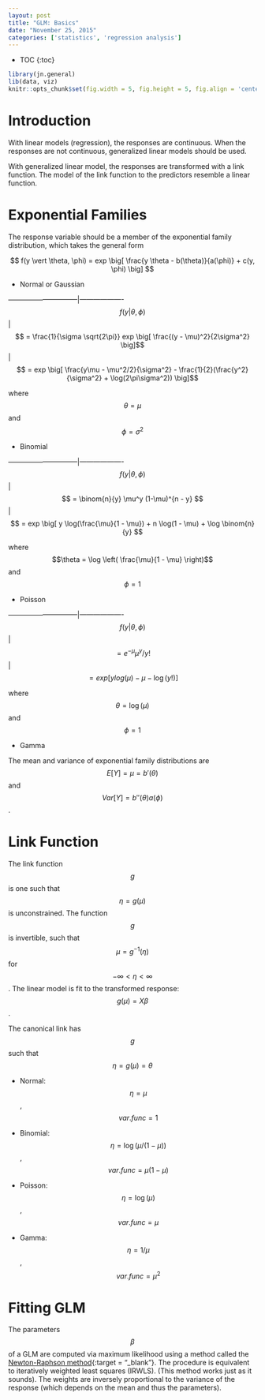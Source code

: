 ```yaml
---
layout: post
title: "GLM: Basics"
date: "November 25, 2015"
categories: ['statistics', 'regression analysis']
---
```


* TOC
{:toc}

```r
library(jn.general)
lib(data, viz)
knitr::opts_chunk$set(fig.width = 5, fig.height = 5, fig.align = 'center')
```

# Introduction
With linear models (regression), the responses are continuous. When the responses are not continuous, generalized linear models should be used.

With generalized linear model, the responses are transformed with a link function. The model of the link function to the predictors resemble a linear function.

# Exponential Families
The response variable should be a member of the exponential family distribution, which takes the general form

$$ f(y \vert \theta, \phi) = exp \big[ \frac{y \theta - b(\theta)}{a(\phi)} + c(y, \phi) \big] $$

* Normal or Gaussian

------------------------------|-------------------
$$ f(y \vert \theta, \phi) $$ | $$ = \frac{1}{\sigma \sqrt{2\pi}} exp \big[ \frac{(y - \mu)^2}{2\sigma^2} \big]$$
                              | $$ = exp \big[ \frac{y\mu - \mu^2/2}{\sigma^2} - \frac{1}{2}(\frac{y^2}{\sigma^2} + \log(2\pi\sigma^2)) \big]$$ 

where $$\theta = \mu$$ and $$\phi = \sigma^2$$

* Binomial

------------------------------|-------------------
$$ f(y \vert \theta, \phi) $$ | $$ = \binom{n}{y} \mu^y (1-\mu)^{n - y} $$
                              | $$ = exp \big[ y \log(\frac{\mu}{1 - \mu}) + n \log(1 - \mu) + \log \binom{n}{y} $$

where $$\theta = \log \left( \frac{\mu}{1 - \mu} \right)$$ and $$\phi = 1$$

* Poisson

------------------------------|-------------------
$$ f(y \vert \theta, \phi) $$ | $$ = e^{- \mu} \mu^y / y! $$
                              | $$ = exp \big[ ylog(\mu) - \mu - \log(y!) \big] $$
                              
where $$\theta = \log(\mu)$$ and $$\phi = 1$$

* Gamma

The mean and variance of exponential family distributions are $$E[Y] = \mu = b'(\theta)$$ and $$Var[Y] = b''(\theta) a(\phi)$$.

# Link Function
The link function $$g$$ is one such that $$\eta = g(\mu)$$ is unconstrained. The function $$g$$ is invertible, such that $$\mu = g^{-1}(\eta)$$ for $$ -\infty < \eta < \infty $$. The linear model is fit to the transformed response: $$ g(\mu) = X\beta$$.

The canonical link has $$g$$ such that $$\eta = g(\mu) = \theta$$ 

* Normal: $$\eta = \mu$$, $$var.func = 1 $$

* Binomial: $$\eta = \log(\mu / (1 - \mu))$$, $$var.func = \mu(1 - \mu)$$

* Poisson: $$\eta = \log(\mu)$$, $$var.func = \mu$$

* Gamma: $$\eta = 1/\mu$$, $$var.func = \mu^2$$

# Fitting GLM
The parameters $$\beta$$ of a GLM are computed via maximum likelihood using a method called the [Newton-Raphson method][newton_raphson_post]{:target = "_blank"}. The procedure is equivalent to iteratively weighted least squares (IRWLS). (This method works just as it sounds). The weights are inversely proportional to the variance of the response (which depends on the mean and thus the parameters).

[newton_raphson_post]: http://jennguyen1.github.io/nhuyhoa//2015/12/ML-Generic-Algorithms.html#newton-raphson-method
